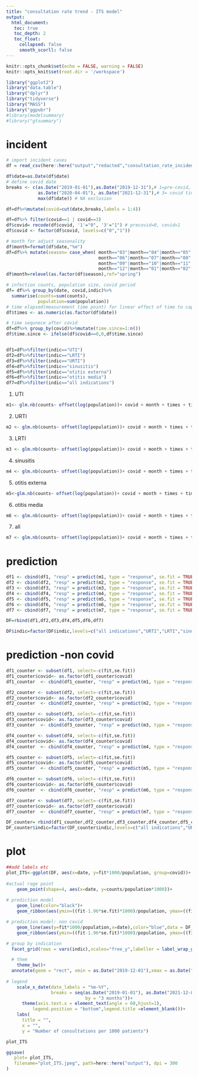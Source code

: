 ```yaml
---
title: "consultation rate trend - ITS model"
output: 
  html_document:
   toc: true
   toc_depth: 2
   toc_float:
     collapsed: false
     smooth_scorll: false
---
```


```r
knitr::opts_chunk$set(echo = FALSE, warning = FALSE)
knitr::opts_knit$set(root.dir = '/workspace')
```

```r
library("ggplot2")
library("data.table")
library("dplyr")
library("tidyverse")
library("MASS")
library("ggpubr")
#library(modelsummary)
#library("gtsummary")
```

# incident

```r

# import incident cases
df = read_csv(here::here("output","redacted","consultation_rate_incident_check.csv"))

df$date=as.Date(df$date)
# define covid date
breaks <- c(as.Date("2019-01-01"),as.Date("2019-12-31"),# 1=pre-covid, 2=exclusion
            as.Date("2020-04-01"), as.Date("2021-12-31"),# 3= covid time
            max(df$date)) # NA exclusion

df=df%>%mutate(covid=cut(date,breaks,labels = 1:4))

df=df%>% filter(covid==1 | covid==3)
df$covid= recode(df$covid, '1'="0", '3'="1") # precovid=0, covid=1
df$covid <- factor(df$covid, levels=c("0","1"))

# month for adjust seasonality
df$month=format(df$date,"%m")
df=df%>% mutate(season= case_when( month=="03"|month=="04"|month=="05" ~ "spring",
                                   month=="06"|month=="07"|month=="08" ~ "summer",
                                   month=="09"|month=="10"|month=="11" ~ "autumn",
                                   month=="12"|month=="01"|month=="02" ~ "winter"))
df$month=relevel(as.factor(df$season),ref="spring")

# infection counts, population size, covid period
df= df%>% group_by(date, covid,indic)%>% 
  summarise(counts=sum(counts), 
            population=sum(population))
# time elapsed(measurement time point) for linear effect of time to capture long-term behaviour trends
df$times <- as.numeric(as.factor(df$date))

# time sequnece after covid
df=df%>% group_by(covid)%>%mutate(time.since=1:n())
df$time.since <- ifelse(df$covid==0,0,df$time.since)


df1=df%>%filter(indic=="UTI")
df2=df%>%filter(indic=="LRTI")
df3=df%>%filter(indic=="URTI") 
df4=df%>%filter(indic=="sinusitis")
df5=df%>%filter(indic=="otitis externa")
df6=df%>%filter(indic=="otitis media")
df7=df%>%filter(indic=="all indications")

```


1. UTI
```r
m1<- glm.nb(counts~ offset(log(population))+ covid + month + times + time.since  , data = df1)
```

2. URTI
```r
m2 <- glm.nb(counts~ offset(log(population))+ covid + month + times + time.since  , data = df2)
```

3. LRTI
```r
m3 <- glm.nb(counts~ offset(log(population))+ covid + month + times + time.since , data = df3)
```

4. sinusitis
```r
m4 <- glm.nb(counts~ offset(log(population))+ covid + month + times + time.since  , data = df4)
```

5. otitis externa
```r
m5<-glm.nb(counts~ offset(log(population))+ covid + month + times + time.since , data = df5)
```

6. otitis media
```r
m6 <- glm.nb(counts~ offset(log(population))+ covid + month + times + time.since  , data = df6)
```

7. all
```r
m7 <- glm.nb(counts~ offset(log(population))+ covid + month + times + time.since  , data = df7)
```

# prediction
```r
df1 <- cbind(df1, "resp" = predict(m1, type = "response", se.fit = TRUE)[1:2])
df2 <- cbind(df2, "resp" = predict(m2, type = "response", se.fit = TRUE)[1:2])
df3 <- cbind(df3, "resp" = predict(m3, type = "response", se.fit = TRUE)[1:2])
df4 <- cbind(df4, "resp" = predict(m4, type = "response", se.fit = TRUE)[1:2])
df5 <- cbind(df5, "resp" = predict(m5, type = "response", se.fit = TRUE)[1:2])
df6 <- cbind(df6, "resp" = predict(m6, type = "response", se.fit = TRUE)[1:2])
df7 <- cbind(df7, "resp" = predict(m7, type = "response", se.fit = TRUE)[1:2])

DF=rbind(df1,df2,df3,df4,df5,df6,df7)

DF$indic=factor(DF$indic,levels=c("all indications","URTI","LRTI","sinusitis","otitis media","otitis externa","UTI"))
```

# prediction -non covid
```r

df1_counter <- subset(df1, select=-c(fit,se.fit))
df1_counter$covid<- as.factor(df1_counter$covid)
df1_counter  <- cbind(df1_counter, "resp" = predict(m1, type = "response", se.fit = TRUE, newdata = df1_counter)[1:2])

df2_counter <- subset(df2, select=-c(fit,se.fit))
df2_counter$covid<- as.factor(df2_counter$covid)
df2_counter  <- cbind(df2_counter, "resp" = predict(m2, type = "response", se.fit = TRUE, newdata = df1_counter)[1:2])

df3_counter <- subset(df3, select=-c(fit,se.fit))
df3_counter$covid<- as.factor(df3_counter$covid)
df3_counter  <- cbind(df3_counter, "resp" = predict(m3, type = "response", se.fit = TRUE, newdata = df1_counter)[1:2])

df4_counter <- subset(df4, select=-c(fit,se.fit))
df4_counter$covid<- as.factor(df4_counter$covid)
df4_counter  <- cbind(df4_counter, "resp" = predict(m4, type = "response", se.fit = TRUE, newdata = df1_counter)[1:2])

df5_counter <- subset(df5, select=-c(fit,se.fit))
df5_counter$covid<- as.factor(df5_counter$covid)
df5_counter  <- cbind(df5_counter, "resp" = predict(m5, type = "response", se.fit = TRUE, newdata = df1_counter)[1:2])

df6_counter <- subset(df6, select=-c(fit,se.fit))
df6_counter$covid<- as.factor(df6_counter$covid)
df6_counter  <- cbind(df6_counter, "resp" = predict(m6, type = "response", se.fit = TRUE, newdata = df1_counter)[1:2])

df7_counter <- subset(df7, select=-c(fit,se.fit))
df7_counter$covid<- as.factor(df7_counter$covid)
df7_counter  <- cbind(df7_counter, "resp" = predict(m7, type = "response", se.fit = TRUE, newdata = df1_counter)[1:2])

DF_counter= rbind(df1_counter,df2_counter,df3_counter,df4_counter,df5_counter,df6_counter,df7_counter)
DF_counter$indic=factor(DF_counter$indic,levels=c("all indications","URTI","LRTI","sinusitis","otitis media","otitis externa","UTI"))
```


# plot
```r

##add labels etc
plot_ITS<-ggplot(DF, aes(x=date, y=fit*1000/population, group=covid))+ 
  
#actual rage point
    geom_point(shape=4, aes(x=date, y=counts/population*1000))+ 
  
# prediction model  
    geom_line(color="black")+ 
    geom_ribbon(aes(ymin=((fit-1.96*se.fit)*1000)/population, ymax=((fit+1.96*se.fit)*1000)/population),alpha=0.2,fill="black") +

# prediction model: non covid    
    geom_line(aes(y=fit*1000/population,x=date),color="blue",data = DF_counter)+
    geom_ribbon(aes(ymin=((fit-1.96*se.fit)*1000)/population, ymax=((fit+1.96*se.fit)*1000)/population),alpha=0.2,fill="blue",data = DF_counter) +

# group by indication  
  facet_grid(rows = vars(indic),scales="free_y",labeller = label_wrap_gen(width = 2, multi_line = TRUE))+

  # them
    theme_bw()+ 
  annotate(geom = "rect", xmin = as.Date("2019-12-01"),xmax = as.Date("2020-04-01"),ymin = -Inf, ymax = Inf,fill="grey60",alpha=0.5)+   
  
# legend  
    scale_x_date(date_labels = "%m-%Y", 
                 breaks = seq(as.Date("2019-01-01"), as.Date("2021-12-01"), 
                              by = "3 months"))+
      theme(axis.text.x = element_text(angle = 60,hjust=1),
          legend.position = "bottom",legend.title =element_blank())+
    labs(
      title = "",
      x = "", 
      y = "Number of consultations per 1000 patients")

plot_ITS

ggsave(
   plot= plot_ITS,
   filename="plot_ITS.jpeg", path=here::here("output"), dpi = 300
)
```

